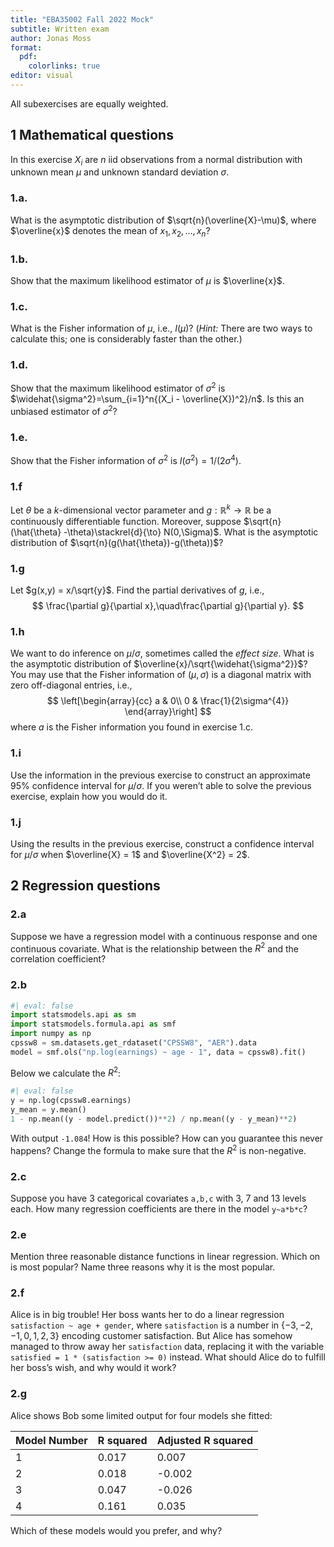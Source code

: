 ```yaml
---
title: "EBA35002 Fall 2022 Mock"
subtitle: Written exam
author: Jonas Moss
format:
  pdf:
    colorlinks: true
editor: visual
---
```


All subexercises are equally weighted.

## 1 Mathematical questions

In this exercise $X_i$ are $n$ iid observations from a normal distribution with unknown mean $\mu$ and unknown standard deviation $\sigma$.

### 1.a.

What is the asymptotic distribution of $\sqrt{n}(\overline{X}-\mu)$, where $\overline{x}$ denotes the mean of $x_1,x_2,\ldots,x_n$?

### 1.b.

Show that the maximum likelihood estimator of $\mu$ is $\overline{x}$.

### 1.c.

What is the Fisher information of $\mu$, i.e., $I(\mu)$? (*Hint:* There are two ways to calculate this; one is considerably faster than the other.)

### 1.d.

Show that the maximum likelihood estimator of $\sigma^2$ is $\widehat{\sigma^2}=\sum_{i=1}^n{(X_i - \overline{X})^2}/n$. Is this an unbiased estimator of $\sigma^2$?

### 1.e.

Show that the Fisher information of $\sigma^2$ is $I(\sigma^2)=1/(2\sigma^4)$.

### 1.f
Let $\theta$ be a $k$-dimensional vector parameter and $g: \mathbb{R}^k \to \mathbb{R}$ be a continuously differentiable function. Moreover, suppose $\sqrt{n}(\hat{\theta} -\theta)\stackrel{d}{\to} N(0,\Sigma)$. What is the asymptotic distribution of $\sqrt{n}(g(\hat{\theta})-g(\theta))$?

### 1.g
Let $g(x,y) = x/\sqrt{y}$. Find the partial derivatives of $g$, i.e.,
$$
\frac{\partial g}{\partial x},\quad\frac{\partial g}{\partial y}.
$$


### 1.h
We want to do inference on $\mu/\sigma$, sometimes called the *effect size*. What is the asymptotic distribution of $\overline{x}/\sqrt{\widehat{\sigma^2}}$? You may use that the Fisher information of $(\mu, \sigma)$ is a diagonal matrix with zero off-diagonal entries, i.e., $$
\left[\begin{array}{cc}
a & 0\\
0 & \frac{1}{2\sigma^{4}}
\end{array}\right]
$$
where $a$ is the Fisher information you found in exercise 1.c.

### 1.i
Use the information in the previous exercise to construct an approximate $95\%$ confidence interval for $\mu/\sigma$. If you weren't able to solve the previous exercise, explain how you would do it.

### 1.j
Using the results in the previous exercise, construct a confidence interval for $\mu/\sigma$ when $\overline{X} = 1$ and $\overline{X^2} = 2$.


## 2 Regression questions

### 2.a
Suppose we have a regression model with a continuous response and one continuous covariate. What is the relationship between the $R^2$ and the correlation coefficient? 

### 2.b
```python
#| eval: false
import statsmodels.api as sm
import statsmodels.formula.api as smf
import numpy as np
cpssw8 = sm.datasets.get_rdataset("CPSSW8", "AER").data
model = smf.ols("np.log(earnings) ~ age - 1", data = cpssw8).fit()
```

Below we calculate the $R^2$:
```python
#| eval: false
y = np.log(cpssw8.earnings)
y_mean = y.mean()
1 - np.mean((y - model.predict())**2) / np.mean((y - y_mean)**2)
```
With output `-1.084`! How is this possible? How can you guarantee this never happens? Change the formula to make sure that the $R^2$ is non-negative. 

### 2.c
Suppose you have $3$ categorical covariates `a,b,c` with $3$, $7$ and $13$ levels each. How many regression coefficients are there in the model `y~a*b*c`?

### 2.e
Mention three reasonable distance functions in linear regression. Which on is most popular? Name three reasons why it is the most popular.

### 2.f
Alice is in big trouble! Her boss wants her to do a linear regression `satisfaction ~ age + gender`, where `satisfaction` is a number in $\{-3,-2,-1,0,1,2,3\}$ encoding customer satisfaction. But Alice has somehow managed to throw away her `satisfaction` data, replacing it with the variable `satisfied = 1 * (satisfaction >= 0)` instead. What should Alice do to fulfill her boss's wish, and why would it work? 

### 2.g
Alice shows Bob some limited output for four models she fitted:

| Model Number | R squared | Adjusted R squared |
| ----------- | --------- |---------|
| 1           | 0.017     |  0.007  |
| 2           | 0.018     | -0.002 |
| 3           | 0.047     | -0.026 |
| 4           | 0.161     |  0.035 |

Which of these models would you prefer, and why?
